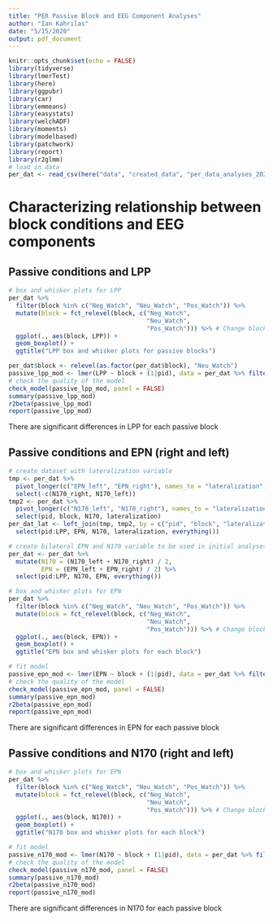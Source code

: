 ```yaml
---
title: "PER Passive Block and EEG Component Analyses"
author: "Ian Kahrilas"
date: "5/15/2020"
output: pdf_document
---
```


```r
knitr::opts_chunk$set(echo = FALSE)
library(tidyverse)
library(lmerTest)
library(here)
library(ggpubr)
library(car)
library(emmeans)
library(easystats)
library(welchADF)
library(moments)
library(modelbased)
library(patchwork)
library(report)
library(r2glmm)
# load in data
per_dat <- read_csv(here("data", "created_data", "per_data_analyses_2020_5_19.csv"))
```

# Characterizing relationship between block conditions and EEG components

## Passive conditions and LPP

```r
# box and whisker plots for LPP
per_dat %>% 
  filter(block %in% c("Neg_Watch", "Neu_Watch", "Pos_Watch")) %>% 
  mutate(block = fct_relevel(block, c("Neg_Watch", 
                                      "Neu_Watch",
                                      "Pos_Watch"))) %>% # Change block order
  ggplot(., aes(block, LPP)) +
  geom_boxplot() + 
  ggtitle("LPP box and whisker plots for passive blocks")

per_dat$block <- relevel(as.factor(per_dat$block), "Neu_Watch")
passive_lpp_mod <- lmer(LPP ~ block + (1|pid), data = per_dat %>% filter(block %in% c("Neg_Watch", "Neu_Watch", "Pos_Watch")))
# check the quality of the model
check_model(passive_lpp_mod, panel = FALSE)
summary(passive_lpp_mod)
r2beta(passive_lpp_mod)
report(passive_lpp_mod)
```

There are significant differences in LPP for each passive block

## Passive conditions and EPN (right and left)

```r
# create dataset with lateralization variable
tmp <- per_dat %>% 
  pivot_longer(c("EPN_left", "EPN_right"), names_to = "lateralization", names_prefix = "EPN_", values_to = "EPN") %>% 
  select(-c(N170_right, N170_left))
tmp2 <- per_dat %>% 
  pivot_longer(c("N170_left", "N170_right"), names_to = "lateralization", names_prefix = "N170_", values_to = "N170") %>% 
  select(pid, block, N170, lateralization)
per_dat_lat <- left_join(tmp, tmp2, by = c("pid", "block", "lateralization")) %>% 
  select(pid:LPP, EPN, N170, lateralization, everything())

# create bilateral EPN and N170 variable to be used in initial analyses
per_dat <- per_dat %>% 
  mutate(N170 = (N170_left + N170_right) / 2,
         EPN = (EPN_left + EPN_right) / 2) %>% 
  select(pid:LPP, N170, EPN, everything())

# box and whisker plots for EPN
per_dat %>% 
  filter(block %in% c("Neg_Watch", "Neu_Watch", "Pos_Watch")) %>% 
  mutate(block = fct_relevel(block, c("Neg_Watch",
                                      "Neu_Watch",
                                      "Pos_Watch"))) %>% # Change block order 
  ggplot(., aes(block, EPN)) +
  geom_boxplot() +
  ggtitle("EPN box and whisker plots for each block")

# fit model
passive_epn_mod <- lmer(EPN ~ block + (1|pid), data = per_dat %>% filter(block %in% c("Neg_Watch", "Neu_Watch", "Pos_Watch")))
# check the quality of the model
check_model(passive_epn_mod, panel = FALSE)
summary(passive_epn_mod)
r2beta(passive_epn_mod)
report(passive_epn_mod)
```

There are significant differences in EPN for each passive block

## Passive conditions and N170 (right and left)

```r
# box and whisker plots for EPN
per_dat %>% 
  filter(block %in% c("Neg_Watch", "Neu_Watch", "Pos_Watch")) %>% 
  mutate(block = fct_relevel(block, c("Neg_Watch",
                                      "Neu_Watch",
                                      "Pos_Watch"))) %>% # Change block order 
  ggplot(., aes(block, N170)) +
  geom_boxplot() +
  ggtitle("N170 box and whisker plots for each block")

# fit model
passive_n170_mod <- lmer(N170 ~ block + (1|pid), data = per_dat %>% filter(block %in% c("Neg_Watch", "Neu_Watch", "Pos_Watch")))
# check the quality of the model
check_model(passive_n170_mod, panel = FALSE)
summary(passive_n170_mod)
r2beta(passive_n170_mod)
report(passive_n170_mod)
```

There are significant differences in N170 for each passive block

